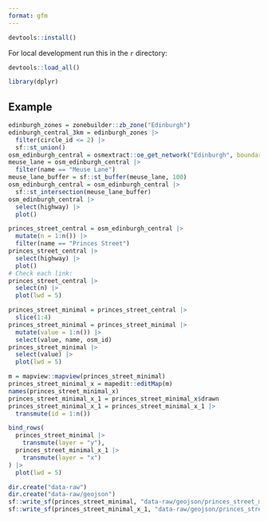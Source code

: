```yaml
---
format: gfm
---
```



```r
devtools::install()
```

For local development run this in the `r` directory:

```r
devtools::load_all()
```

```r
library(dplyr)
```

## Example

```r
edinburgh_zones = zonebuilder::zb_zone("Edinburgh")
edinburgh_central_3km = edinburgh_zones |>
  filter(circle_id <= 2) |>
  sf::st_union()
osm_edinburgh_central = osmextract::oe_get_network("Edinburgh", boundary = edinburgh_central_3km, boundary_type = "clipsrc")
meuse_lane = osm_edinburgh_central |>
  filter(name == "Meuse Lane")
meuse_lane_buffer = sf::st_buffer(meuse_lane, 100)
osm_edinburgh_central = osm_edinburgh_central |>
  sf::st_intersection(meuse_lane_buffer)
osm_edinburgh_central |>
  select(highway) |>
  plot()
```

```r
princes_street_central = osm_edinburgh_central |>
  mutate(n = 1:n()) |>
  filter(name == "Princes Street")
princes_street_central |>
  select(highway) |>
  plot()
# Check each link:
princes_street_central |>
  select(n) |>
  plot(lwd = 5)
```

```r
princes_street_minimal = princes_street_central |>
  slice(1:4)
princes_street_minimal = princes_street_minimal |>
  mutate(value = 1:n()) |>
  select(value, name, osm_id)
princes_street_minimal |>
  select(value) |>
  plot(lwd = 5)
```


```r
m = mapview::mapview(princes_street_minimal)
princes_street_minimal_x = mapedit::editMap(m)
names(princes_street_minimal_x)
princes_street_minimal_x_1 = princes_street_minimal_x$drawn
princes_street_minimal_x_1 = princes_street_minimal_x_1 |>
  transmute(id = 1:n())
```

```r
bind_rows(
  princes_street_minimal |>
    transmute(layer = "y"),
  princes_street_minimal_x_1 |>
    transmute(layer = "x")
) |>
  plot(lwd = 5)
```

```r
dir.create("data-raw")
dir.create("data-raw/geojson")
sf::write_sf(princes_street_minimal, "data-raw/geojson/princes_street_minimal.geojson")
sf::write_sf(princes_street_minimal_x_1, "data-raw/geojson/princes_street_minimal_x_1.geojson")
```

```r
```